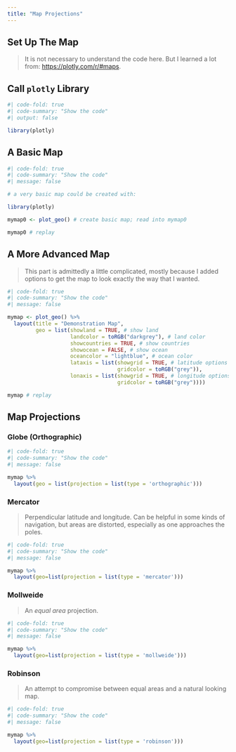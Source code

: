 ```yaml
---
title: "Map Projections"
---
```


## Set Up The Map

> It is not necessary to understand the code here. But I learned a lot from: [https://plotly.com/r/#maps](https://plotly.com/r/#maps).

## Call `plotly` Library

```r
#| code-fold: true
#| code-summary: "Show the code"
#| output: false

library(plotly)

```

## A Basic Map

```r
#| code-fold: true
#| code-summary: "Show the code"
#| message: false

# a very basic map could be created with: 

library(plotly)

mymap0 <- plot_geo() # create basic map; read into mymap0

mymap0 # replay

```

## A More Advanced Map

> This part is admittedly a little complicated, mostly because I added options to get the map to look exactly the way that I wanted. 

```r
#| code-fold: true
#| code-summary: "Show the code"
#| message: false

mymap <- plot_geo() %>%
  layout(title = "Demonstration Map", 
         geo = list(showland = TRUE, # show land
                    landcolor = toRGB("darkgrey"), # land color
                    showcountries = TRUE, # show countries
                    showocean = FALSE, # show ocean
                    oceancolor = "lightblue", # ocean color
                    lataxis = list(showgrid = TRUE, # latitude options
                                   gridcolor = toRGB("grey")),
                    lonaxis = list(showgrid = TRUE, # longitude options
                                   gridcolor = toRGB("grey")))) 

mymap # replay

```

## Map Projections

### Globe (Orthographic)

```r
#| code-fold: true
#| code-summary: "Show the code"
#| message: false

mymap %>% 
  layout(geo = list(projection = list(type = 'orthographic')))

```

### Mercator 

> Perpendicular latitude and longitude. Can be helpful in some kinds of navigation, but areas are distorted, especially as one approaches the poles.

```r
#| code-fold: true
#| code-summary: "Show the code"
#| message: false

mymap %>% 
  layout(geo=list(projection = list(type = 'mercator')))

```

### Mollweide

> An *equal area* projection.

```r
#| code-fold: true
#| code-summary: "Show the code"
#| message: false

mymap %>% 
  layout(geo=list(projection = list(type = 'mollweide')))

```

### Robinson

> An attempt to compromise between equal areas and a natural looking map.

```r
#| code-fold: true
#| code-summary: "Show the code"
#| message: false

mymap %>% 
  layout(geo=list(projection = list(type = 'robinson')))

```


